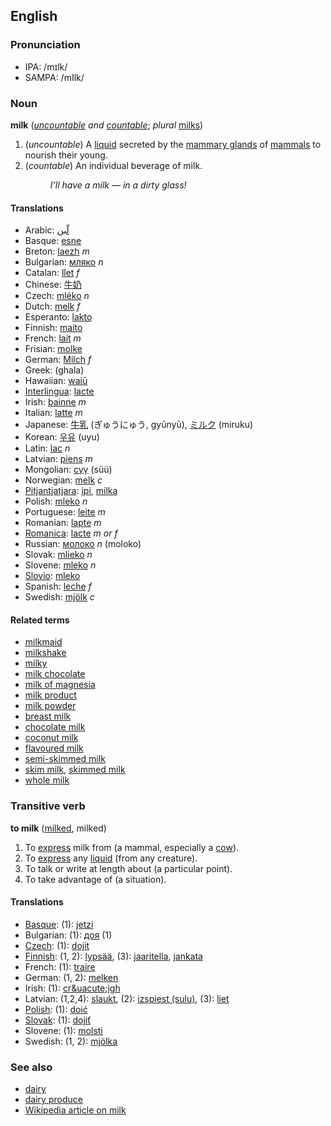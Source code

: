 ==English==
===Pronunciation===
*IPA: /mɪlk/
*SAMPA: /mIlk/

===Noun===
'''milk''' (''[[uncountable]] and [[countable]]''; ''plural'' [[milks]])

#(''uncountable'') A [[liquid]] secreted by the [[mammary gland]]s of [[mammal]]s to nourish their young.
#(''countable'') An individual beverage of milk.
#:''I'll have a milk &mdash; in a dirty glass!''

====Translations====
*Arabic: [[لّبن]]
*Basque: [[esne]]
*Breton: [[laezh]] ''m''
*Bulgarian: [[мляко]] ''n''
*Catalan: [[llet]] ''f''
*Chinese: [[牛奶]]
*Czech: [[mléko]] ''n''
*Dutch: [[melk]] ''f''
*Esperanto: [[lakto]]
*Finnish: [[maito]]
*French: [[lait]] ''m''
*Frisian: [[molke]]
*German: [[Milch]] ''f''
*Greek: (ghala)
*Hawaiian: [[waiū]]
*[[Interlingua]]: [[lacte]]
*Irish: [[bainne]] ''m''
*Italian: [[latte]] ''m''
*Japanese: [[牛乳]] (ぎゅうにゅう, gyūnyū), [[ミルク]] (miruku)
*Korean: [[우유]] (uyu)
*Latin: [[lac]] ''n''
*Latvian: [[piens]] ''m''
*Mongolian: [[сүү]] (s&uuml;&uuml;)
*Norwegian: [[melk]] ''c''
*[[Pitjantjatjara]]: [[ipi]], [[milka]]
*Polish: [[mleko]] ''n''
*Portuguese: [[leite]] ''m''
*Romanian: [[lapte]] ''m''
*[[Romanica]]: [[lacte]] ''m or f''
*Russian: [[молоко]] ''n'' (moloko)
*Slovak: [[mlieko]] ''n''
*Slovene: [[mleko]] ''n''
*[[Slovio]]: [[mleko]]
*Spanish: [[leche]] ''f''
*Swedish: [[mjölk]] ''c''

====Related terms====
*[[milkmaid]]
*[[milkshake]]
*[[milky]]
*[[milk chocolate]]
*[[milk of magnesia]]
*[[milk product]]
*[[milk powder]]
*[[breast milk]]
*[[chocolate milk]]
*[[coconut milk]]
*[[flavoured milk]]
*[[semi-skimmed milk]]
*[[skim milk]], [[skimmed milk]]
*[[whole milk]]

===Transitive verb===
'''to milk''' ([[milked]], milked)

#To [[express]] milk from (a mammal, especially a [[cow]]).
#To [[express]] any [[liquid]] (from any creature).
#To talk or write at length about (a particular point).
#To take advantage of (a situation).

====Translations====
*[[Basque]]: (1): [[jetzi]]
*Bulgarian: (1): [[доя]] (1)
*[[Czech]]: (1): [[dojit]]
*[[Finnish]]: (1, 2): [[lypsää]], (3): [[jaaritella]], [[jankata]]
*French: (1): [[traire]]
*German: (1, 2): [[melken]]
*Irish: (1): [[cr&uacute;igh]]
*Latvian: (1,2,4): [[slaukt]], (2): [[izspiest|izspiest (sulu)]], (3): [[liet]]
*[[Polish]]: (1): [[doić]]
*[[Slovak]]: (1): [[dojiť]]
*Slovene: (1): [[molsti]]
*Swedish: (1, 2): [[mjölka]]

===See also===
*[[dairy]]
*[[dairy produce]]
*[[w:milk|Wikipedia article on milk]]